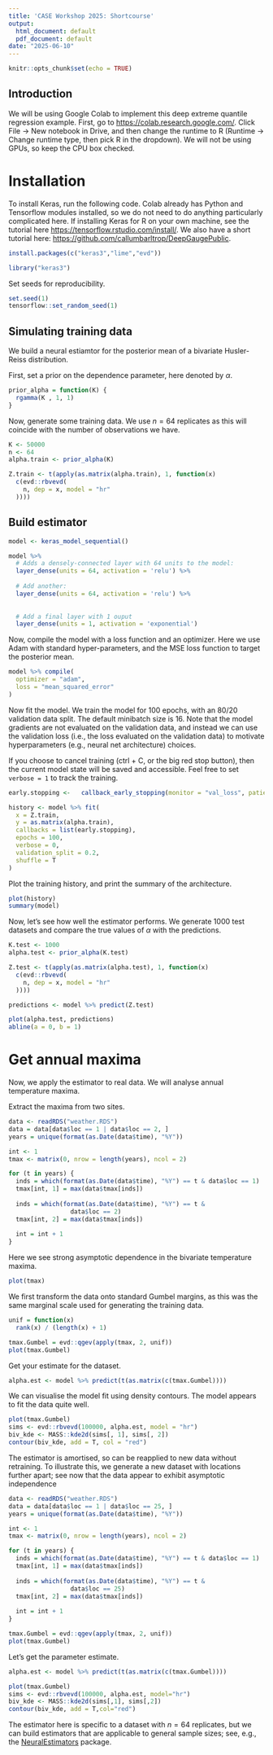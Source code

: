 ```yaml
---
title: 'CASE Workshop 2025: Shortcourse'
output:
  html_document: default
  pdf_document: default
date: "2025-06-10"
---
```


```r
knitr::opts_chunk$set(echo = TRUE)
```

## Introduction
We will be using Google Colab to implement this deep extreme quantile regression example. First, go to [https://colab.research.google.com/](https://colab.research.google.com/). Click File -> New notebook in Drive, and then change the runtime to R (Runtime -> Change runtime type, then pick R in the dropdown). We will not be using GPUs, so keep the CPU box checked.



# Installation

To install Keras, run the following code. Colab already has Python and Tensorflow modules installed, so we do not need to do anything particularly complicated here. If installing Keras for R on your own machine, see the tutorial here [https://tensorflow.rstudio.com/install/](https://tensorflow.rstudio.com/install/). We also have a short tutorial here: [https://github.com/callumbarltrop/DeepGaugePublic](https://github.com/callumbarltrop/DeepGaugePublic/blob/main/README.md).



```r
install.packages(c("keras3","lime","evd"))
```

```r
library("keras3")
```

Set seeds for reproducibility.
```r
set.seed(1)
tensorflow::set_random_seed(1)
```

## Simulating training data

We build a neural estiamtor for the posterior mean of a bivariate Husler-Reiss distribution.

First, set a prior on the dependence parameter, here denoted by $\alpha$.
```r
prior_alpha = function(K) {
  rgamma(K , 1, 1)
}
```

Now, generate some training data. We use $n=64$ replicates as this will coincide with the number of observations we have.
```r
K <- 50000
n <- 64
alpha.train <- prior_alpha(K)

Z.train <- t(apply(as.matrix(alpha.train), 1, function(x)
  c(evd::rbvevd(
    n, dep = x, model = "hr"
  ))))

```


## Build estimator
```r
model <- keras_model_sequential()

model %>%
  # Adds a densely-connected layer with 64 units to the model:
  layer_dense(units = 64, activation = 'relu') %>%
  
  # Add another:
  layer_dense(units = 64, activation = 'relu') %>%
  
  
  # Add a final layer with 1 ouput
  layer_dense(units = 1, activation = 'exponential')
```

Now, compile the model with a loss function and an optimizer. Here we use Adam with standard hyper-parameters, and the MSE loss function to target the posterior mean.

```r
model %>% compile(
  optimizer = "adam",
  loss = "mean_squared_error"
)
```


Now fit the model. We train the model for 100 epochs, with an 80/20 validation data split. The default minibatch size is 16. Note that the model gradients are not evaluated on the validation data, and instead we can use the validation loss (i.e., the loss evaluated on the validation data) to motivate hyperparameters (e.g., neural net architecture) choices.

If you choose to cancel training (ctrl + C, or the big red stop button), then the current model state will be saved and accessible. Feel free to set `verbose = 1` to track the training.

```r
early.stopping <-   callback_early_stopping(monitor = "val_loss", patience = 10)

history <- model %>% fit(
  x = Z.train,
  y = as.matrix(alpha.train),
  callbacks = list(early.stopping),
  epochs = 100,
  verbose = 0,
  validation_split = 0.2,
  shuffle = T
)
```
Plot the training history, and print the summary of the architecture.
```r
plot(history)
summary(model)
```
Now, let's see how well the estimator performs. We generate 1000 test datasets and compare the true values of $\alpha$ with the predictions.

```r
K.test <- 1000
alpha.test <- prior_alpha(K.test)

Z.test <- t(apply(as.matrix(alpha.test), 1, function(x)
  c(evd::rbvevd(
    n, dep = x, model = "hr"
  ))))

predictions <- model %>% predict(Z.test)

plot(alpha.test, predictions)
abline(a = 0, b = 1)
```

# Get annual maxima

Now, we apply the estimator to real data. We will analyse annual temperature maxima.

Extract the maxima from two sites.

```r
data <- readRDS("weather.RDS")
data = data[data$loc == 1 | data$loc == 2, ]
years = unique(format(as.Date(data$time), "%Y"))

int <- 1
tmax <- matrix(0, nrow = length(years), ncol = 2)

for (t in years) {
  inds = which(format(as.Date(data$time), "%Y") == t & data$loc == 1)
  tmax[int, 1] = max(data$tmax[inds])
  
  inds = which(format(as.Date(data$time), "%Y") == t &
                 data$loc == 2)
  tmax[int, 2] = max(data$tmax[inds])
  
  int = int + 1
}
```

Here we see strong asymptotic dependence in the bivariate temperature maxima.
```r
plot(tmax)
```

We first transform the data onto standard Gumbel margins, as this was the same marginal scale used for generating the training data.
```r
unif = function(x)
  rank(x) / (length(x) + 1)

tmax.Gumbel = evd::qgev(apply(tmax, 2, unif))
plot(tmax.Gumbel)
```

Get your estimate for the dataset.
```r
alpha.est <- model %>% predict(t(as.matrix(c(tmax.Gumbel))))
```

We can visualise the model fit using density contours. The model appears to fit the data quite well.
```r
plot(tmax.Gumbel)
sims <- evd::rbvevd(100000, alpha.est, model = "hr")
biv_kde <- MASS::kde2d(sims[, 1], sims[, 2])
contour(biv_kde, add = T, col = "red")
```

The estimator is amortised, so can be reapplied to new data without retraining. To illustrate this, we generate a new dataset with locations further apart; see now that the data appear to exhibit asymptotic independence

```r
data <- readRDS("weather.RDS")
data = data[data$loc == 1 | data$loc == 25, ]
years = unique(format(as.Date(data$time), "%Y"))

int <- 1
tmax <- matrix(0, nrow = length(years), ncol = 2)

for (t in years) {
  inds = which(format(as.Date(data$time), "%Y") == t & data$loc == 1)
  tmax[int, 1] = max(data$tmax[inds])
  
  inds = which(format(as.Date(data$time), "%Y") == t &
                 data$loc == 25)
  tmax[int, 2] = max(data$tmax[inds])
  
  int = int + 1
}

tmax.Gumbel = evd::qgev(apply(tmax, 2, unif))
plot(tmax.Gumbel)
```

Let's get the parameter estimate.
```r
alpha.est <- model %>% predict(t(as.matrix(c(tmax.Gumbel))))
```

```r
plot(tmax.Gumbel)
sims <- evd::rbvevd(100000, alpha.est, model="hr")
biv_kde <- MASS::kde2d(sims[,1], sims[,2])
contour(biv_kde, add = T,col="red")
```

The estimator here is specific to a dataset with $n=64$ replicates, but we can build estimators that are applicable to general sample sizes; see, e.g., the [NeuralEstimators](https://cran.r-project.org/web/packages/NeuralEstimators/vignettes/NeuralEstimators.html) package.
